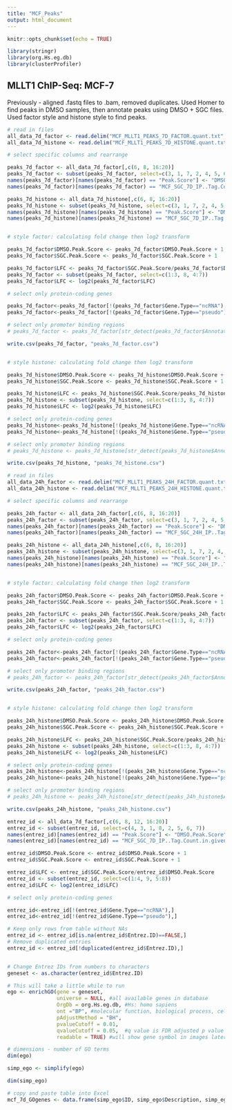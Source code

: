 ```yaml
---
title: "MCF_Peaks"
output: html_document
---
```


```r
knitr::opts_chunk$set(echo = TRUE)

library(stringr)
library(org.Hs.eg.db)
library(clusterProfiler)
```

## MLLT1 ChIP-Seq: MCF-7

Previously - aligned .fastq files to .bam, removed duplicates. Used Homer to find peaks in DMSO samples, then annotate peaks using DMSO + SGC files. Used factor style and histone style to find peaks.

```r
# read in files
all_data_7d_factor <- read.delim("MCF_MLLT1_PEAKS_7D_FACTOR.quant.txt", header = TRUE, sep = "\t")
all_data_7d_histone <- read.delim("MCF_MLLT1_PEAKS_7D_HISTONE.quant.txt", header = TRUE, sep = "\t")

# select specific columns and rearrange

peaks_7d_factor <- all_data_7d_factor[,c(6, 8, 16:20)]
peaks_7d_factor <- subset(peaks_7d_factor, select=c(3, 1, 7, 2, 4, 5, 6))
names(peaks_7d_factor)[names(peaks_7d_factor) == "Peak.Score"] <- "DMSO.Peak.Score"
names(peaks_7d_factor)[names(peaks_7d_factor) == "MCF_SGC_7D_IP..Tag.Count.in.given.bp..3176761.0.Total..normalization.factor...3.15..effective.total...10000000."] <- "SGC.Peak.Score"

peaks_7d_histone <- all_data_7d_histone[,c(6, 8, 16:20)]
peaks_7d_histone <- subset(peaks_7d_histone, select=c(3, 1, 7, 2, 4, 5, 6))
names(peaks_7d_histone)[names(peaks_7d_histone) == "Peak.Score"] <- "DMSO.Peak.Score"
names(peaks_7d_histone)[names(peaks_7d_histone) == "MCF_SGC_7D_IP..Tag.Count.in.given.bp..3176761.0.Total..normalization.factor...3.15..effective.total...10000000."] <- "SGC.Peak.Score"


# style factor: calculating fold change then log2 transform

peaks_7d_factor$DMSO.Peak.Score <- peaks_7d_factor$DMSO.Peak.Score + 1
peaks_7d_factor$SGC.Peak.Score <- peaks_7d_factor$SGC.Peak.Score + 1

peaks_7d_factor$LFC <- peaks_7d_factor$SGC.Peak.Score/peaks_7d_factor$DMSO.Peak.Score
peaks_7d_factor <- subset(peaks_7d_factor, select=c(1:3, 8, 4:7))
peaks_7d_factor$LFC <- log2(peaks_7d_factor$LFC)

# select only protein-coding genes

peaks_7d_factor<-peaks_7d_factor[!(peaks_7d_factor$Gene.Type=="ncRNA"),]
peaks_7d_factor<-peaks_7d_factor[!(peaks_7d_factor$Gene.Type=="pseudo"),]

# select only promoter binding regions
# peaks_7d_factor <- peaks_7d_factor[str_detect(peaks_7d_factor$Annotation, "promoter"), ]

write.csv(peaks_7d_factor, "peaks_7d_factor.csv")


# style histone: calculating fold change then log2 transform

peaks_7d_histone$DMSO.Peak.Score <- peaks_7d_histone$DMSO.Peak.Score + 1
peaks_7d_histone$SGC.Peak.Score <- peaks_7d_histone$SGC.Peak.Score + 1

peaks_7d_histone$LFC <- peaks_7d_histone$SGC.Peak.Score/peaks_7d_histone$DMSO.Peak.Score
peaks_7d_histone <- subset(peaks_7d_histone, select=c(1:3, 8, 4:7))
peaks_7d_histone$LFC <- log2(peaks_7d_histone$LFC)

# select only protein-coding genes
peaks_7d_histone<-peaks_7d_histone[!(peaks_7d_histone$Gene.Type=="ncRNA"),]
peaks_7d_histone<-peaks_7d_histone[!(peaks_7d_histone$Gene.Type=="pseudo"),]

# select only promoter binding regions
# peaks_7d_histone <- peaks_7d_histone[str_detect(peaks_7d_histone$Annotation, "promoter"), ]

write.csv(peaks_7d_histone, "peaks_7d_histone.csv")

```

```r
# read in files
all_data_24h_factor <- read.delim("MCF_MLLT1_PEAKS_24H_FACTOR.quant.txt", header = TRUE, sep = "\t")
all_data_24h_histone <- read.delim("MCF_MLLT1_PEAKS_24H_HISTONE.quant.txt", header = TRUE, sep = "\t")

# select specific columns and rearrange

peaks_24h_factor <- all_data_24h_factor[,c(6, 8, 16:20)]
peaks_24h_factor <- subset(peaks_24h_factor, select=c(3, 1, 7, 2, 4, 5, 6))
names(peaks_24h_factor)[names(peaks_24h_factor) == "Peak.Score"] <- "DMSO.Peak.Score"
names(peaks_24h_factor)[names(peaks_24h_factor) == "MCF_SGC_24H_IP..Tag.Count.in.given.bp..2782430.5.Total..normalization.factor...3.59..effective.total...10000000."] <- "SGC.Peak.Score"

peaks_24h_histone <- all_data_24h_histone[,c(6, 8, 16:20)]
peaks_24h_histone <- subset(peaks_24h_histone, select=c(3, 1, 7, 2, 4, 5, 6))
names(peaks_24h_histone)[names(peaks_24h_histone) == "Peak.Score"] <- "DMSO.Peak.Score"
names(peaks_24h_histone)[names(peaks_24h_histone) == "MCF_SGC_24H_IP..Tag.Count.in.given.bp..2782430.5.Total..normalization.factor...3.59..effective.total...10000000."] <- "SGC.Peak.Score"


# style factor: calculating fold change then log2 transform

peaks_24h_factor$DMSO.Peak.Score <- peaks_24h_factor$DMSO.Peak.Score + 1
peaks_24h_factor$SGC.Peak.Score <- peaks_24h_factor$SGC.Peak.Score + 1

peaks_24h_factor$LFC <- peaks_24h_factor$SGC.Peak.Score/peaks_24h_factor$DMSO.Peak.Score
peaks_24h_factor <- subset(peaks_24h_factor, select=c(1:3, 8, 4:7))
peaks_24h_factor$LFC <- log2(peaks_24h_factor$LFC)

# select only protein-coding genes

peaks_24h_factor<-peaks_24h_factor[!(peaks_24h_factor$Gene.Type=="ncRNA"),]
peaks_24h_factor<-peaks_24h_factor[!(peaks_24h_factor$Gene.Type=="pseudo"),]

# select only promoter binding regions
# peaks_24h_factor <- peaks_24h_factor[str_detect(peaks_24h_factor$Annotation, "promoter"), ]

write.csv(peaks_24h_factor, "peaks_24h_factor.csv")


# style histone: calculating fold change then log2 transform

peaks_24h_histone$DMSO.Peak.Score <- peaks_24h_histone$DMSO.Peak.Score + 1
peaks_24h_histone$SGC.Peak.Score <- peaks_24h_histone$SGC.Peak.Score + 1

peaks_24h_histone$LFC <- peaks_24h_histone$SGC.Peak.Score/peaks_24h_histone$DMSO.Peak.Score
peaks_24h_histone <- subset(peaks_24h_histone, select=c(1:3, 8, 4:7))
peaks_24h_histone$LFC <- log2(peaks_24h_histone$LFC)

# select only protein-coding genes
peaks_24h_histone<-peaks_24h_histone[!(peaks_24h_histone$Gene.Type=="ncRNA"),]
peaks_24h_histone<-peaks_24h_histone[!(peaks_24h_histone$Gene.Type=="pseudo"),]

# select only promoter binding regions
# peaks_24h_histone <- peaks_24h_histone[str_detect(peaks_24h_histone$Annotation, "promoter"), ]

write.csv(peaks_24h_histone, "peaks_24h_histone.csv")

```

```r
entrez_id <- all_data_7d_factor[,c(6, 8, 12, 16:20)]
entrez_id <- subset(entrez_id, select=c(4, 3, 1, 8, 2, 5, 6, 7))
names(entrez_id)[names(entrez_id) == "Peak.Score"] <- "DMSO.Peak.Score"
names(entrez_id)[names(entrez_id) == "MCF_SGC_7D_IP..Tag.Count.in.given.bp..3176761.0.Total..normalization.factor...3.15..effective.total...10000000."] <- "SGC.Peak.Score"

entrez_id$DMSO.Peak.Score <- entrez_id$DMSO.Peak.Score + 1
entrez_id$SGC.Peak.Score <- entrez_id$SGC.Peak.Score + 1

entrez_id$LFC <- entrez_id$SGC.Peak.Score/entrez_id$DMSO.Peak.Score
entrez_id <- subset(entrez_id, select=c(1:4, 9, 5:8))
entrez_id$LFC <- log2(entrez_id$LFC)

# select only protein-coding genes

entrez_id<-entrez_id[!(entrez_id$Gene.Type=="ncRNA"),]
entrez_id<-entrez_id[!(entrez_id$Gene.Type=="pseudo"),]

# Keep only rows from table without NAs
entrez_id <- entrez_id[is.na(entrez_id$Entrez.ID)==FALSE,]
# Remove duplicated entries
entrez_id <- entrez_id[!duplicated(entrez_id$Entrez.ID),]


# Change Entrez IDs from numbers to characters
geneset <- as.character(entrez_id$Entrez.ID)

# This will take a little while to run
ego <- enrichGO(gene = geneset, 
                universe = NULL, #all available genes in database
                OrgDb = org.Hs.eg.db, #Hs: homo sapiens
                ont ="BP", #molecular function, biological process, cellular component
                pAdjustMethod = "BH",
                pvalueCutoff = 0.01,
                qvalueCutoff = 0.05,  #q value is FDR adjusted p value
                readable = TRUE) #will show gene symbol in images later rather than Entrez Gene ID

# dimensions - number of GO terms
dim(ego)

simp_ego <- simplify(ego)

dim(simp_ego)

# copy and paste table into Excel
mcf_7d_GOgenes <- data.frame(simp_ego$ID, simp_ego$Description, simp_ego$p.adjust, simp_ego$geneID)

```


